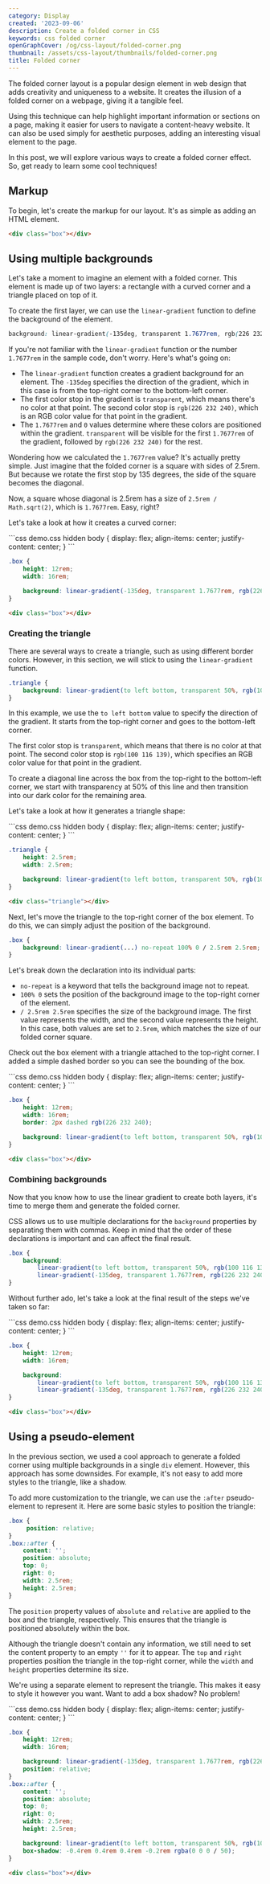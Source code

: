 ```yaml
---
category: Display
created: '2023-09-06'
description: Create a folded corner in CSS
keywords: css folded corner
openGraphCover: /og/css-layout/folded-corner.png
thumbnail: /assets/css-layout/thumbnails/folded-corner.png
title: Folded corner
---
```


The folded corner layout is a popular design element in web design that adds creativity and uniqueness to a website. It creates the illusion of a folded corner on a webpage, giving it a tangible feel.

Using this technique can help highlight important information or sections on a page, making it easier for users to navigate a content-heavy website. It can also be used simply for aesthetic purposes, adding an interesting visual element to the page.

In this post, we will explore various ways to create a folded corner effect. So, get ready to learn some cool techniques!

## Markup

To begin, let's create the markup for our layout. It's as simple as adding an HTML element.

```html
<div class="box"></div>
```

## Using multiple backgrounds

Let's take a moment to imagine an element with a folded corner. This element is made up of two layers: a rectangle with a curved corner and a triangle placed on top of it.

To create the first layer, we can use the `linear-gradient` function to define the background of the element.

```css
background: linear-gradient(-135deg, transparent 1.7677rem, rgb(226 232 240) 0)
```

If you're not familiar with the `linear-gradient` function or the number `1.7677rem` in the sample code, don't worry. Here's what's going on:

-   The `linear-gradient` function creates a gradient background for an element. The `-135deg` specifies the direction of the gradient, which in this case is from the top-right corner to the bottom-left corner.
-   The first color stop in the gradient is `transparent`, which means there's no color at that point. The second color stop is `rgb(226 232 240)`, which is an RGB color value for that point in the gradient.
-   The `1.7677rem` and `0` values determine where these colors are positioned within the gradient. `transparent` will be visible for the first `1.7677rem` of the gradient, followed by `rgb(226 232 240)` for the rest.

Wondering how we calculated the `1.7677rem` value? It's actually pretty simple. Just imagine that the folded corner is a square with sides of 2.5rem. But because we rotate the first stop by 135 degrees, the side of the square becomes the diagonal.

Now, a square whose diagonal is 2.5rem has a size of `2.5rem / Math.sqrt(2)`, which is `1.7677rem`. Easy, right?

Let's take a look at how it creates a curved corner:

<Playground>
```css demo.css hidden
body {
    display: flex;
    align-items: center;
    justify-content: center;
}
```

```css styles.css
.box {
    height: 12rem;
    width: 16rem;

    background: linear-gradient(-135deg, transparent 1.7677rem, rgb(226 232 240) 0);
}
```

```html index.html
<div class="box"></div>
```
</Playground>

### Creating the triangle

There are several ways to create a triangle, such as using different border colors. However, in this section, we will stick to using the `linear-gradient` function.

```css
.triangle {
    background: linear-gradient(to left bottom, transparent 50%, rgb(100 116 139) 0);
}
```

In this example, we use the `to left bottom` value to specify the direction of the gradient. It starts from the top-right corner and goes to the bottom-left corner.

The first color stop is `transparent`, which means that there is no color at that point. The second color stop is `rgb(100 116 139)`, which specifies an RGB color value for that point in the gradient.

To create a diagonal line across the box from the top-right to the bottom-left corner, we start with transparency at 50% of this line and then transition into our dark color for the remaining area.

Let's take a look at how it generates a triangle shape:

<Playground>
```css demo.css hidden
body {
    display: flex;
    align-items: center;
    justify-content: center;
}
```

```css styles.css
.triangle {
    height: 2.5rem;
    width: 2.5rem;

    background: linear-gradient(to left bottom, transparent 50%, rgb(100 116 139) 0);
}
```

```html index.html
<div class="triangle"></div>
```
</Playground>

Next, let's move the triangle to the top-right corner of the box element. To do this, we can simply adjust the position of the background.

```css
.box {
    background: linear-gradient(...) no-repeat 100% 0 / 2.5rem 2.5rem;
}
```

Let's break down the declaration into its individual parts:

-   `no-repeat` is a keyword that tells the background image not to repeat.
-   `100% 0` sets the position of the background image to the top-right corner of the element.
-   `/ 2.5rem 2.5rem` specifies the size of the background image. The first value represents the width, and the second value represents the height. In this case, both values are set to `2.5rem`, which matches the size of our folded corner square.

Check out the box element with a triangle attached to the top-right corner. I added a simple dashed border so you can see the bounding of the box.

<Playground>
```css demo.css hidden
body {
    display: flex;
    align-items: center;
    justify-content: center;
}
```

```css styles.css
.box {
    height: 12rem;
    width: 16rem;
    border: 2px dashed rgb(226 232 240);

    background: linear-gradient(to left bottom, transparent 50%, rgb(100 116 139) 0) no-repeat 100% 0 / 2.5rem 2.5rem;
}
```

```html index.html
<div class="box"></div>
```
</Playground>

### Combining backgrounds

Now that you know how to use the linear gradient to create both layers, it's time to merge them and generate the folded corner.

CSS allows us to use multiple declarations for the `background` properties by separating them with commas. Keep in mind that the order of these declarations is important and can affect the final result.

```css
.box {
    background:
        linear-gradient(to left bottom, transparent 50%, rgb(100 116 139) 0) no-repeat 100% 0 / 2.5rem 2.5rem,
        linear-gradient(-135deg, transparent 1.7677rem, rgb(226 232 240) 0);
}
```

Without further ado, let's take a look at the final result of the steps we've taken so far:

<Playground>
```css demo.css hidden
body {
    display: flex;
    align-items: center;
    justify-content: center;
}
```

```css styles.css
.box {
    height: 12rem;
    width: 16rem;

    background:
        linear-gradient(to left bottom, transparent 50%, rgb(100 116 139) 0) no-repeat 100% 0 / 2.5rem 2.5rem,
        linear-gradient(-135deg, transparent 1.7677rem, rgb(226 232 240) 0);
}
```

```html index.html
<div class="box"></div>
```
</Playground>

## Using a pseudo-element

In the previous section, we used a cool approach to generate a folded corner using multiple backgrounds in a single `div` element. However, this approach has some downsides. For example, it's not easy to add more styles to the triangle, like a shadow.

To add more customization to the triangle, we can use the `:after` pseudo-element to represent it. Here are some basic styles to position the triangle:

```css
.box {
     position: relative;
}
.box::after {
    content: '';
    position: absolute;
    top: 0;
    right: 0;
    width: 2.5rem;
    height: 2.5rem;
}
```

The `position` property values of `absolute` and `relative` are applied to the box and the triangle, respectively. This ensures that the triangle is positioned absolutely within the box.

Although the triangle doesn't contain any information, we still need to set the content property to an empty `''` for it to appear. The `top` and `right` properties position the triangle in the top-right corner, while the `width` and `height` properties determine its size.

We're using a separate element to represent the triangle. This makes it easy to style it however you want. Want to add a box shadow? No problem!

<Playground>
```css demo.css hidden
body {
    display: flex;
    align-items: center;
    justify-content: center;
}
```

```css styles.css
.box {
    height: 12rem;
    width: 16rem;

    background: linear-gradient(-135deg, transparent 1.7677rem, rgb(226 232 240) 0);
    position: relative;
}
.box::after {
    content: '';
    position: absolute;
    top: 0;
    right: 0;
    width: 2.5rem;
    height: 2.5rem;

    background: linear-gradient(to left bottom, transparent 50%, rgb(100 116 139) 0) no-repeat 100% 0;
    box-shadow: -0.4rem 0.4rem 0.4rem -0.2rem rgba(0 0 0 / 50);
}
```

```html index.html
<div class="box"></div>
```
</Playground>
